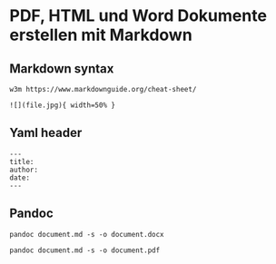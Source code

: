 # PDF, HTML und Word Dokumente erstellen mit Markdown

## Markdown syntax

```
w3m https://www.markdownguide.org/cheat-sheet/
```
```
![](file.jpg){ width=50% }
```

## Yaml header

```
---
title:
author:
date:
---
```

## Pandoc
```
pandoc document.md -s -o document.docx
```

```
pandoc document.md -s -o document.pdf
```
